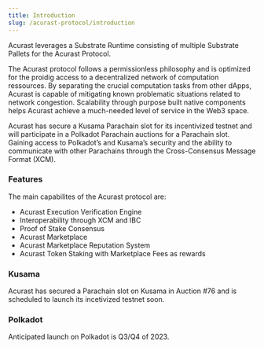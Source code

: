 ```yaml
---
title: Introduction
slug: /acurast-protocol/introduction
---
```


Acurast leverages a Substrate Runtime consisting of multiple Substrate Pallets for the Acurast Protocol.

The Acurast protocol follows a permissionless philosophy and is optimized for the proidig access to a decentralized network of computation ressources. By separating the crucial computation tasks from other dApps, Acurast is capable of mitigating known problematic situations related to network congestion. Scalability through purpose built native components helps Acurast achieve a much-needed level of service in the Web3 space.

Acurast has secure a Kusama Parachain slot for its incentivized testnet and will participate in a Polkadot Parachain auctions for a Parachain slot. Gaining access to Polkadot’s and Kusama’s security and the ability to communicate with other Parachains through the Cross-Consensus Message Format (XCM).

### Features

The main capabilites of the Acurast protocol are:

- Acurast Execution Verification Engine
- Interoperability through XCM and IBC
- Proof of Stake Consensus
- Acurast Marketplace
- Acurast Marketplace Reputation System
- Acurast Token Staking with Marketplace Fees as rewards

### Kusama

Acurast has secured a Parachain slot on Kusama in Auction #76 and is scheduled to launch its incetivized testnet soon.

### Polkadot

Anticipated launch on Polkadot is Q3/Q4 of 2023.
